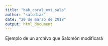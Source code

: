 ```yaml
---
title: "hab_coral_ext_salo"
author: "salodiaz"
date: "20 de marzo de 2018"
output: html_document
---
```

Ejemplo de un archivo que Salomón modificará